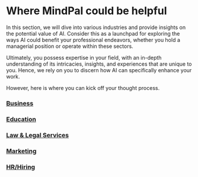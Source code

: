 # Where MindPal could be helpful

In this section, we will dive into various industries and provide insights on the potential value of AI. Consider this as a launchpad for exploring the ways AI could benefit your professional endeavors, whether you hold a managerial position or operate within these sectors.

Ultimately, you possess expertise in your field, with an in-depth understanding of its intricacies, insights, and experiences that are unique to you. Hence, we rely on you to discern how AI can specifically enhance your work.

However, here is where you can kick off your thought process.


<Steps>

### [Business](/use-cases/business)
### [Education](/use-cases/education)
### [Law & Legal Services](/use-cases/law-and-legal-services)
### [Marketing](/use-cases/marketing)
### [HR/Hiring](/use-cases/hr)

</Steps>


<PageFooter />

